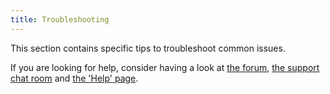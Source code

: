 ```yaml
---
title: Troubleshooting
---
```


This section contains specific tips to troubleshoot common issues.

If you are looking for help, consider having a look at [the forum](https://forum.yunohost.org/), [the support chat room](/community/chat_rooms) and [the 'Help' page](/community/help).
